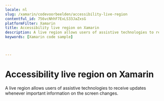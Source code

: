```yaml
---
locale: nl
slug: /xamarin/codevoorbeelden/accessibility-live-region
contentful_id: 756vcNhhF7ExLS33JaZxsG
platformFilter: Xamarin
title: Accessibility live region on Xamarin
description: A live region allows users of assistive technologies to receive updates whenever important information on the screen changes.
keywords: [Xamarin code sample]


	
---
```


# Accessibility live region on Xamarin

A live region allows users of assistive technologies to receive updates whenever important information on the screen changes.

<CodeSample id="accessibility-live-region" locale="nl" platform="xamarin"/>